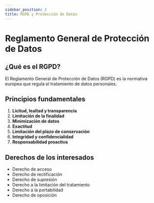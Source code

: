 ```yaml
---
sidebar_position: 2
title: RGPD y Protección de Datos
---
```


# Reglamento General de Protección de Datos

## ¿Qué es el RGPD?

El Reglamento General de Protección de Datos (RGPD) es la normativa europea que regula el tratamiento de datos personales.

## Principios fundamentales

1. **Licitud, lealtad y transparencia**
2. **Limitación de la finalidad**
3. **Minimización de datos**
4. **Exactitud**
5. **Limitación del plazo de conservación**
6. **Integridad y confidencialidad**
7. **Responsabilidad proactiva**

## Derechos de los interesados

- Derecho de acceso
- Derecho de rectificación
- Derecho de supresión
- Derecho a la limitación del tratamiento
- Derecho a la portabilidad
- Derecho de oposición
